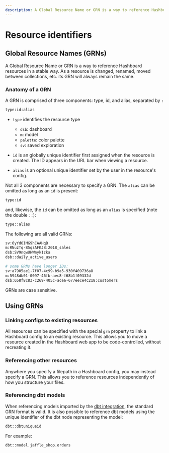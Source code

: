 ```yaml
---
description: A Global Resource Name or GRN is a way to reference Hashboard resources in a stable way.
---
```


# Resource identifiers

## Global Resource Names (GRNs)

A Global Resource Name or GRN is a way to reference Hashboard resources in a stable way.
As a resource is changed, renamed, moved between collections, etc. its GRN will
always remain the same.

### Anatomy of a GRN

A GRN is comprised of three components: type, id, and alias, separated by `:`

```bash
type:id:alias
```

- `type` identifies the resource type

  - `dsb`: dashboard
  - `m`: model
  - `palette`: color palette
  - `sv`: saved exploration

- `id` is an globally unique identifier first assigned when the resource
  is created. The ID appears in the URL bar when viewing a resource.

- `alias` is an optional unique identifier set by the user in the resource's config.

Not all 3 components are necessary to specify a GRN. The `alias` can be omitted as long as an `id` is present:

```bash
type:id
```

and, likewise, the `id` can be omitted as long as an `alias` is specified (note the double `::`):

```bash
type::alias
```

The following are all valid GRNs:

```bash
sv:6yYdOIMG9hCAAHqB
m:RNuzTq-85qzAFKJ8:2018_sales
dsb:SV9nqwUHWmyk1zka
dsb::daily_active_users

# some GRNs have longer IDs:
sv:a7905ae1-7f07-4c99-b9a5-930f409736a8
m:5948db01-0097-46fb-aec8-f68b1f09332d
dsb:658f8c83-c269-405c-ace6-677eece4c218:customers
```

GRNs are case sensitive.

## Using GRNs

### Linking configs to existing resources

All resources can be specified with the special `grn` property to link a Hashboard
config to an existing resource. This allows you to move a resource created in
the Hashboard web app to be code-controlled, without recreating it.

### Referencing other resources

Anywhere you specify a filepath in a Hashboard config, you may instead specify a GRN.
This allows you to reference resources independently of how you structure your files.

### Referencing dbt models

When referencing models imported by the [dbt integration](./dbt-integration.mdx), the standard GRN format is valid. 
It is also possible to reference dbt models using the unique identifier of the dbt node representing the model:
```bash
dbt::dbtuniqueid
```

For example:

```bash
dbt::model.jaffle_shop.orders
```
